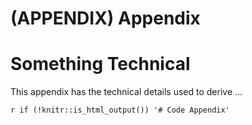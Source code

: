 
# (APPENDIX) Appendix {-}

# Something Technical

This appendix has the technical details used to derive ...

`r if (!knitr::is_html_output()) '# Code Appendix'` 

```r
```

